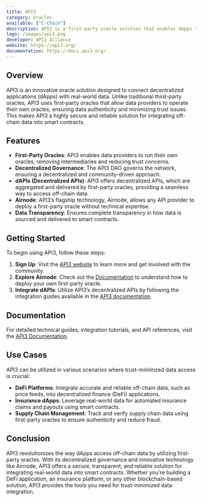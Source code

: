 ```yaml
---
title: API3
category: Oracles
available: ["C-Chain"]
description: API3 is a first-party oracle solution that enables dApps to access APIs in a decentralized and trust-minimized way.
logo: /images/api3.png
developer: API3 Alliance
website: https://api3.org/
documentation: https://docs.api3.org/
---
```


## Overview

API3 is an innovative oracle solution designed to connect decentralized applications (dApps) with real-world data. Unlike traditional third-party oracles, API3 uses first-party oracles that allow data providers to operate their own oracles, ensuring data authenticity and minimizing trust issues. This makes API3 a highly secure and reliable solution for integrating off-chain data into smart contracts.

## Features

- **First-Party Oracles**: API3 enables data providers to run their own oracles, removing intermediaries and reducing trust concerns.
- **Decentralized Governance**: The API3 DAO governs the network, ensuring a decentralized and community-driven approach.
- **dAPIs (Decentralized APIs)**: API3 offers decentralized APIs, which are aggregated and delivered by first-party oracles, providing a seamless way to access off-chain data.
- **Airnode**: API3’s flagship technology, Airnode, allows any API provider to deploy a first-party oracle without technical expertise.
- **Data Transparency**: Ensures complete transparency in how data is sourced and delivered to smart contracts.

## Getting Started

To begin using API3, follow these steps:

1. **Sign Up**: Visit the [API3 website](https://api3.org/) to learn more and get involved with the community.
2. **Explore Airnode**: Check out the [Documentation](https://docs.api3.org/) to understand how to deploy your own first-party oracle.
3. **Integrate dAPIs**: Utilize API3’s decentralized APIs by following the integration guides available in the [API3 documentation](https://docs.api3.org/).

## Documentation

For detailed technical guides, integration tutorials, and API references, visit the [API3 Documentation](https://docs.api3.org/).

## Use Cases

API3 can be utilized in various scenarios where trust-minimized data access is crucial:

- **DeFi Platforms**: Integrate accurate and reliable off-chain data, such as price feeds, into decentralized finance (DeFi) applications.
- **Insurance dApps**: Leverage real-world data for automated insurance claims and payouts using smart contracts.
- **Supply Chain Management**: Track and verify supply chain data using first-party oracles to ensure authenticity and reduce fraud.

## Conclusion

API3 revolutionizes the way dApps access off-chain data by utilizing first-party oracles. With its decentralized governance and innovative technology like Airnode, API3 offers a secure, transparent, and reliable solution for integrating real-world data into smart contracts. Whether you're building a DeFi application, an insurance platform, or any other blockchain-based solution, API3 provides the tools you need for trust-minimized data integration.

